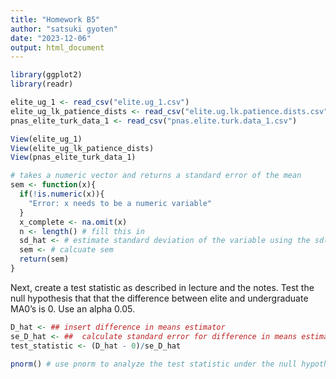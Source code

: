 ```yaml
---
title: "Homework B5"
author: "satsuki gyoten"
date: "2023-12-06"
output: html_document
---
```

```r
library(ggplot2)
library(readr)

elite_ug_1 <- read_csv("elite.ug_1.csv")
elite_ug_lk_patience_dists <- read_csv("elite.ug.lk.patience.dists.csv")
pnas_elite_turk_data_1 <- read_csv("pnas.elite.turk.data_1.csv")

View(elite_ug_1)
View(elite_ug_lk_patience_dists)
View(pnas_elite_turk_data_1)


```



```r
# takes a numeric vector and returns a standard error of the mean
sem <- function(x){
  if(!is.numeric(x)){
    "Error: x needs to be a numeric variable"
  }
  x_complete <- na.omit(x)
  n <- length() # fill this in
  sd_hat <- # estimate standard deviation of the variable using the sd() function, or code your own.
  sem <- # calcuate sem
  return(sem)    
}
```

Next, create a test statistic as described in lecture and the notes. Test the null hypothesis that that the difference between elite and undergraduate MA0's is 0. Use an alpha 0.05. 

```r
D_hat <- ## insert difference in means estimator
se_D_hat <- ##  calculate standard error for difference in means estimator using notes / slides
test_statistic <- (D_hat - 0)/se_D_hat

pnorm() # use pnorm to analyze the test statistic under the null hypothesis as shown in the lecture slides
```